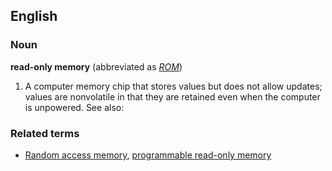 ==English==
===Noun===
{{wikipedia}}
'''read-only memory'''  (abbreviated as ''[[ROM]]'')
#A computer memory chip that stores values but  does not allow updates; values are nonvolatile in that they are retained even when the computer is unpowered.  See also: 
=== Related terms ===
*[[Random access memory]], [[programmable read-only memory]]